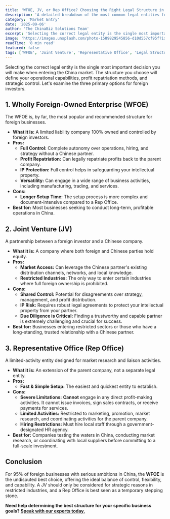 ```yaml
---
title: 'WFOE, JV, or Rep Office? Choosing the Right Legal Structure in China'
description: 'A detailed breakdown of the most common legal entities for foreign investors in China. Understand the pros and cons of a WFOE, Joint Venture, and Representative Office to make an informed decision.'
category: 'Market Entry'
date: '2025-09-06'
author: 'The ChinaBiz Solutions Team'
excerpt: 'Selecting the correct legal entity is the single most important decision you will make when entering the China market. The structure you choose will define your operational capabilities, profit repatriation methods, and strategic control.'
image: 'https://images.unsplash.com/photo-1589829545856-d10d557cf95f?ixlib=rb-4.0.3&auto=format&fit=crop&w=1200&q=80'
readTime: '8 min read'
featured: false
tags: ['WFOE', 'Joint Venture', 'Representative Office', 'Legal Structure', 'China Business']
---
```


Selecting the correct legal entity is the single most important decision you will make when entering the China market. The structure you choose will define your operational capabilities, profit repatriation methods, and strategic control. Let's examine the three primary options for foreign investors.

## 1. Wholly Foreign-Owned Enterprise (WFOE)
The WFOE is, by far, the most popular and recommended structure for foreign businesses.

-   **What it is:** A limited liability company 100% owned and controlled by foreign investors.
-   **Pros:**
    -   **Full Control:** Complete autonomy over operations, hiring, and strategy without a Chinese partner.
    -   **Profit Repatriation:** Can legally repatriate profits back to the parent company.
    -   **IP Protection:** Full control helps in safeguarding your intellectual property.
    -   **Versatility:** Can engage in a wide range of business activities, including manufacturing, trading, and services.
-   **Cons:**
    -   **Longer Setup Time:** The setup process is more complex and document-intensive compared to a Rep Office.
-   **Best for:** Most businesses seeking to conduct long-term, profitable operations in China.

## 2. Joint Venture (JV)
A partnership between a foreign investor and a Chinese company.

-   **What it is:** A company where both foreign and Chinese parties hold equity.
-   **Pros:**
    -   **Market Access:** Can leverage the Chinese partner's existing distribution channels, networks, and local knowledge.
    -   **Restricted Industries:** The only way to enter certain industries where full foreign ownership is prohibited.
-   **Cons:**
    -   **Shared Control:** Potential for disagreements over strategy, management, and profit distribution.
    -   **IP Risk:** Requires robust legal agreements to protect your intellectual property from your partner.
    -   **Due Diligence is Critical:** Finding a trustworthy and capable partner is extremely challenging and crucial for success.
-   **Best for:** Businesses entering restricted sectors or those who have a long-standing, trusted relationship with a Chinese partner.

## 3. Representative Office (Rep Office)
A limited-activity entity designed for market research and liaison activities.

-   **What it is:** An extension of the parent company, not a separate legal entity.
-   **Pros:**
    -   **Fast & Simple Setup:** The easiest and quickest entity to establish.
-   **Cons:**
    -   **Severe Limitations:** **Cannot** engage in any direct profit-making activities. It cannot issue invoices, sign sales contracts, or receive payments for services.
    -   **Limited Activities:** Restricted to marketing, promotion, market research, and coordinating activities for the parent company.
    -   **Hiring Restrictions:** Must hire local staff through a government-designated HR agency.
-   **Best for:** Companies testing the waters in China, conducting market research, or coordinating with local suppliers before committing to a full-scale investment.

## Conclusion
For 95% of foreign businesses with serious ambitions in China, the **WFOE** is the undisputed best choice, offering the ideal balance of control, flexibility, and capability. A JV should only be considered for strategic reasons in restricted industries, and a Rep Office is best seen as a temporary stepping stone.

**Need help determining the best structure for your specific business goals? [Speak with our experts today.](/contact)**